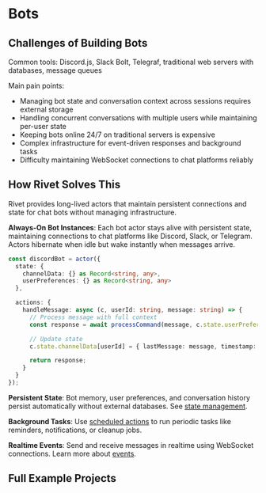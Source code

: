 # Bots

## Challenges of Building Bots

Common tools: Discord.js, Slack Bolt, Telegraf, traditional web servers with databases, message queues

Main pain points:
- Managing bot state and conversation context across sessions requires external storage
- Handling concurrent conversations with multiple users while maintaining per-user state
- Keeping bots online 24/7 on traditional servers is expensive
- Complex infrastructure for event-driven responses and background tasks
- Difficulty maintaining WebSocket connections to chat platforms reliably

## How Rivet Solves This

Rivet provides long-lived actors that maintain persistent connections and state for chat bots without managing infrastructure.

**Always-On Bot Instances**: Each bot actor stays alive with persistent state, maintaining connections to chat platforms like Discord, Slack, or Telegram. Actors hibernate when idle but wake instantly when messages arrive.

```typescript
const discordBot = actor({
  state: {
    channelData: {} as Record<string, any>,
    userPreferences: {} as Record<string, any>
  },

  actions: {
    handleMessage: async (c, userId: string, message: string) => {
      // Process message with full context
      const response = await processCommand(message, c.state.userPreferences[userId]);

      // Update state
      c.state.channelData[userId] = { lastMessage: message, timestamp: Date.now() };

      return response;
    }
  }
});
```

**Persistent State**: Bot memory, user preferences, and conversation history persist automatically without external databases. See [state management](/docs/actors/state).

**Background Tasks**: Use [scheduled actions](/docs/actors/schedule) to run periodic tasks like reminders, notifications, or cleanup jobs.

**Realtime Events**: Send and receive messages in realtime using WebSocket connections. Learn more about [events](/docs/actors/events).

## Full Example Projects

<CardGroup>
<Card href="https://github.com/rivet-gg/rivet/tree/main/examples/bots" title="Bot Starter" />
</CardGroup>
